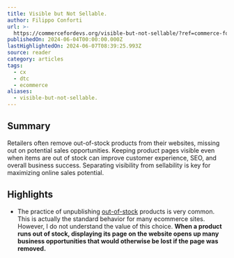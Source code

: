 ```yaml
---
title: Visible but Not Sellable.
author: Filippo Conforti
url: >-
  https://commercefordevs.org/visible-but-not-sellable/?ref=commerce-for-devs-newsletter
publishedOn: 2024-06-04T00:00:00.000Z
lastHighlightedOn: 2024-06-07T08:39:25.993Z
source: reader
category: articles
tags:
  - cx
  - dtc
  - ecommerce
aliases:
  - visible-but-not-sellable.
---
```

## Summary

Retailers often remove out-of-stock products from their websites, missing out on potential sales opportunities. Keeping product pages visible even when items are out of stock can improve customer experience, SEO, and overall business success. Separating visibility from sellability is key for maximizing online sales potential.

## Highlights
- The practice of unpublishing [out-of-stock](https://commercefordevs.org/out-of-stock/) products is very common. This is actually the standard behavior for many ecommerce sites. However, I do not understand the value of this choice. **When a product runs out of stock, displaying its page on the website opens up many business opportunities that would otherwise be lost if the page was removed.**
